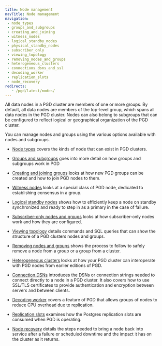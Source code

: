 ```yaml
---
title: Node management
navTitle: Node management
navigation:
 - node_types
 - groups_and_subgroups
 - creating_and_joining
 - witness_nodes
 - logical_standby_nodes
 - physical_standby_nodes
 - subscriber_only
 - viewing_topology
 - removing_nodes_and_groups
 - heterogeneous_clusters
 - connections_dsns_and_ssl
 - decoding_worker
 - replication_slots
 - node_recovery
redirects:
   - /pgd/latest/nodes/
---
```



All data nodes in a PGD cluster are members of one or more groups. By default, 
all data nodes are members of the top-level group, which spans all data nodes
in the PGD cluster. Nodes can also belong to subgroups that can be configured to
reflect logical or geographical organization of the PGD cluster.

You can manage nodes and groups using the various options available
with nodes and subgroups.

* [Node types](node_types) covers the kinds of node that can exist in PGD
  clusters.

* [Groups and subgroups](groups_and_subgroups) goes into more detail on how
  groups and subgroups work in PGD

* [Creating and joining groups](creating_and_joining) looks at how new PGD
  groups can be created and how to join PGD nodes to them.

* [Witness nodes](witness_nodes) looks at a special class of PGD node, dedicated
  to establishing consensus in a group.

* [Logical standby nodes](logical_standby_nodes) shows how to efficiently keep a
  node on standby synchronized and ready to step in as a primary in the case of
  failure.

* [Subscriber-only nodes and groups](subscriber_only) looks at how subscriber-only nodes work and
  how they are configured.

* [Viewing topology](viewing_topology) details commands and SQL queries that can
  show the structure of a PGD clusters nodes and groups.

* [Removing nodes and groups](removing_nodes_and_groups) shows the process to
  follow to safely remove a node from a group or a group from a cluster.

* [Heterogeneous clusters](heterogeneous_clusters) looks at how your PGD cluster
  can interoperate with PGD nodes from earlier editions of PGD.

* [Connection DSNs](connections_dsns_and_ssl) introduces the DSNs or connection
  strings needed to connect directly to a node in a PGD cluster. It also covers
  how to use SSL/TLS certificates to provide authentication and encryption
  between servers and between clients. 

* [Decoding worker](decoding_worker) covers a feature of PGD that allows groups
  of nodes to reduce CPU overhead due to replication.

* [Replication slots](replication_slots) examines how the Postgres replication
  slots are consumed when PGD is operating.

 * [Node recovery](node_recovery) details the steps needed to bring a node back
   into service after a failure or scheduled downtime and the impact it has on
   the cluster as it returns.
